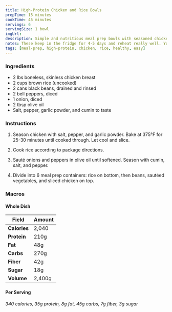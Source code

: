 ```yaml
---
title: High-Protein Chicken and Rice Bowls
prepTime: 15 minutes
cookTime: 45 minutes
servings: 6
servingSize: 1 bowl
imgUrl:
description: Simple and nutritious meal prep bowls with seasoned chicken, brown rice, black beans, and sautéed vegetables. Perfect for weekly meal prep with excellent protein content.
notes: These keep in the fridge for 4-5 days and reheat really well. You can add hot sauce, salsa, or Greek yogurt when you eat them for extra flavor!
tags: [meal-prep, high-protein, chicken, rice, healthy, easy]
---
```


### Ingredients

- 2 lbs boneless, skinless chicken breast
- 2 cups brown rice (uncooked)
- 2 cans black beans, drained and rinsed
- 2 bell peppers, diced
- 1 onion, diced
- 2 tbsp olive oil
- Salt, pepper, garlic powder, and cumin to taste

### Instructions

1. Season chicken with salt, pepper, and garlic powder. Bake at 375°F for 25-30 minutes until cooked through. Let cool and slice.

2. Cook rice according to package directions.

3. Sauté onions and peppers in olive oil until softened. Season with cumin, salt, and pepper.

4. Divide into 6 meal prep containers: rice on bottom, then beans, sautéed vegetables, and sliced chicken on top.

### Macros

#### Whole Dish

| Field        | Amount |
| ------------ | ------ |
| **Calories** | 2,040  |
| **Protein**  | 210g   |
| **Fat**      | 48g    |
| **Carbs**    | 270g   |
| **Fiber**    | 42g    |
| **Sugar**    | 18g    |
| **Volume**   | 2,400g |

#### Per Serving

_340 calories, 35g protein, 8g fat, 45g carbs, 7g fiber, 3g sugar_
